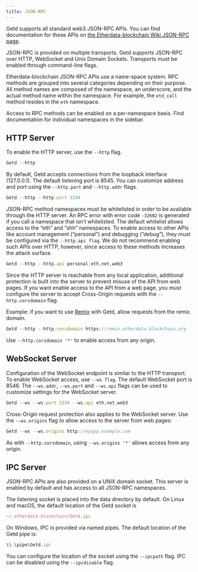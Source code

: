 ---
title: JSON-RPC
---

Getd supports all standard web3 JSON-RPC APIs. You can find documentation for these APIs on <a href="https://github.com/etherdata-blockchain/wiki/wiki/JSON-RPC" title="the Etherdata-blockchain Wiki JSON-RPC page">the Etherdata-blockchain Wiki JSON-RPC page</a>.

JSON-RPC is provided on multiple transports. Getd supports JSON-RPC over HTTP, WebSocket and Unix Domain Sockets. Transports must be enabled through command-line flags.

Etherdata-blockchain JSON-RPC APIs use a name-space system. RPC methods are grouped into several categories depending on their purpose. All method names are composed of the namespace, an underscore, and the actual method name within the namespace. For example, the `etd_call` method resides in the `eth` namespace.

Access to RPC methods can be enabled on a per-namespace basis. Find documentation for individual namespaces in the sidebar.

## HTTP Server

To enable the HTTP server, use the `--http` flag.

```javascript
Getd --http
```

By default, Getd accepts connections from the loopback interface (127.0.0.1). The default listening port is 8545. You can customize address and port using the `--http.port` and `--http.addr` flags.

```javascript
Getd --http --http.port 3334
```

JSON-RPC method namespaces must be whitelisted in order to be available through the HTTP server. An RPC error with error code `-32602` is generated if you call a namespace that isn’t whitelisted. The default whitelist allows access to the “eth” and “shh” namespaces. To enable access to other APIs like account management (“personal”) and debugging (“debug”), they must be configured via the `--http.api flag`. We do not recommend enabling such APIs over HTTP, however, since access to these methods increases the attack surface.

```javascript
Getd --http --http.api personal,eth,net,web3
```

Since the HTTP server is reachable from any local application, additional protection is built into the server to prevent misuse of the API from web pages. If you want enable access to the API from a web page, you must configure the server to accept Cross-Origin requests with the `--http.corsdomain` flag.

Example: if you want to use <a href="https://remix.etherdata-blockchain.org/#optimize=false&runs=200&evmVersion=null&version=soljson-v0.8.4+commit.c7e474f2.js" title="Remix">Remix</a> with Getd, allow requests from the remix domain.

```javascript
Getd --http --http.corsdomain https://remix.etherdata-blockchain.org
```

Use `--http.corsdomain '*'` to enable access from any origin.

## WebSocket Server

Configuration of the WebSocket endpoint is similar to the HTTP transport. To enable WebSocket access, use `--ws flag`. The default WebSocket port is 8546. The `--ws.addr`, `--ws.port` and `--ws.api` flags can be used to customize settings for the WebSocket server.

```javascript
Getd --ws --ws.port 3334 --ws.api eth,net,web3
```

Cross-Origin request protection also applies to the WebSocket server. Use the `--ws.origins` flag to allow access to the server from web pages:

```javascript
Getd --ws --ws.origins http://myapp.example.com
```

As with `--http.corsdomain`, using `--ws.origins '*'` allows access from any origin.

## IPC Server

JSON-RPC APIs are also provided on a UNIX domain socket. This server is enabled by default and has access to all JSON-RPC namespaces.

The listening socket is placed into the data directory by default. On Linux and macOS, the default location of the Getd socket is

```javascript
~/.etherdata-blockchain/Getd.ipc
```

On Windows, IPC is provided via named pipes. The default location of the Getd pipe is:

```javascript
\\.\pipe\Getd.ipc
```

You can configure the location of the socket using the `--ipcpath` flag. IPC can be disabled using the `--ipcdisable` flag.
